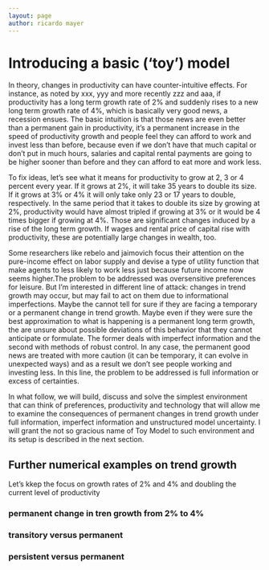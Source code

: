 ```yaml
---
layout: page
author: ricardo mayer
---
```


# Introducing a basic ('toy') model #


In theory, changes in productivity can have counter-intuitive effects. For instance, as noted by xxx, yyy and more recently zzz and aaa, if productivity has a long term growth rate of 2\% and suddenly rises to a new long term growth rate of 4\%, which is basically very good news, a recession ensues. The basic intuition is that those news are even better than a permanent gain in productivity, it's a permanent increase in the speed of productivity growth and people feel they can afford to work and invest less than before, because even if we don't have that much capital or don't put in much hours, salaries and capital rental payments are going to be higher sooner than before and they can afford to eat more and work less.

To fix ideas, let's see what it means for productivity to grow at 2, 3 or 4 percent every year. If it grows at 2\%, it will take 35 years to double its size. If it grows at 3\% or 4\% it will only take only 23 or 17 years to double, respectively. In the same period that it takes to double its size by growing at 2\%, productivity would have almost tripled if growing at 3\% or it would be 4 times bigger if growing at 4\%. Those are significant changes induced by a rise of the long term growth. If wages and rental price of capital rise with productivity, these are potentially large changes in wealth, too.

Some researchers like rebelo and jaimovich focus their attention on the pure-income effect on labor supply and devise a type of utility function that make agents to less likely to work less just because future income now seems higher.The problem  to be addressed was oversensitive preferences for leisure. But I'm interested in different line of attack: changes in trend growth may occur, but may fail to act on them due to informational imperfections. Maybe the cannot tell for sure if they are facing a temporary or a permanent change in trend growth. Maybe even if they were sure the best approximation to what is happening is a permanent long term growth, the are unsure about possible deviations of this behavior that they cannot anticipate or formulate. The former deals with imperfect information and the second with methods of robust control. In any case, the permanent good news are treated with more caution (it can be temporary, it can evolve in unexpected ways) and as a result we don't see people working and investing less. In this line, the problem to be addressed is full information or excess of certainties.

In what follow, we will build, discuss and solve the simplest environment that can think of preferences, productivity and technology that will allow me to examine the consequences of permanent changes in trend growth under full information, imperfect information and unstructured model uncertainty. I will grant the not so gracious name of Toy Model to such environment and its setup is described in the next section.


## Further numerical examples on trend growth ##

Let's kkep the focus on growth rates of 2\% and 4\% and doubling the current level of productivity

### permanent change in tren growth from 2\% to 4\% ###

### transitory versus permanent ### 

### persistent versus permanent ###



